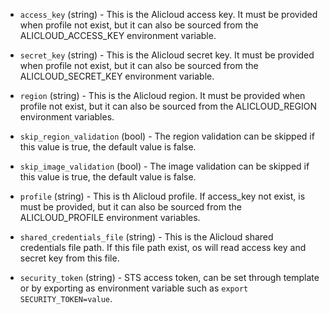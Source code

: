 <!-- Code generated from the comments of the AlicloudAccessConfig struct in builder/alicloud/ecs/access_config.go; DO NOT EDIT MANUALLY -->

-   `access_key` (string) - This is the Alicloud access key. It must be provided when profile not exist, but it can also be
    sourced from the ALICLOUD_ACCESS_KEY environment variable.
    
-   `secret_key` (string) - This is the Alicloud secret key. It must be provided when profile not exist, but it can also be
    sourced from the ALICLOUD_SECRET_KEY environment variable.
    
-   `region` (string) - This is the Alicloud region. It must be provided when profile not exist, but it can also be
    sourced from the ALICLOUD_REGION environment variables.
    
-   `skip_region_validation` (bool) - The region validation can be skipped if this value is true, the default
    value is false.
    
-   `skip_image_validation` (bool) - The image validation can be skipped if this value is true, the default
    value is false.
    
-   `profile` (string) - This is th Alicloud profile. If access_key not exist, is must be provided, but it can also be
    sourced from the ALICLOUD_PROFILE environment variables.
    
-   `shared_credentials_file` (string) - This is the Alicloud shared credentials file path. If this file path exist, os will read access key
    and secret key from this file.
    
-   `security_token` (string) - STS access token, can be set through template or by exporting as
    environment variable such as `export SECURITY_TOKEN=value`.
    
